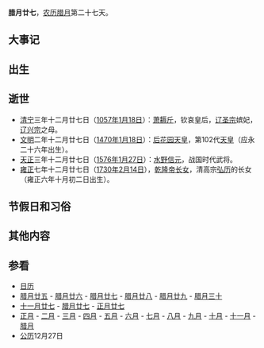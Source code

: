 {{Lunar12Calendar}}
'''腊月廿七'''，[[农历|农历]][[腊月|腊月]]第二十七天。

==大事记==

==出生==

==逝世==
*[[清宁|清宁]]三年十二月廿七日（[[1057年|1057年]][[1月18日|1月18日]]）：[[萧耨斤|萧耨斤]]，钦哀皇后，[[辽圣宗|辽圣宗]]嫔妃，[[辽兴宗|辽兴宗]]之母。
*[[文明_(後土御門天皇)|文明]]二年十二月廿七日（[[1470年|1470年]][[1月18日|1月18日]]）：[[后花园天皇|后花园天皇]]，第102代[[天皇|天皇]]（应永二十六年出生）。
*[[天正_(日本)|天正]]三年十二月廿七日（[[1576年|1576年]][[1月27日|1月27日]]）：[[水野信元|水野信元]]，战国时代武将。
*[[雍正|雍正]]七年十二月廿七日（[[1730年|1730年]][[2月14日|2月14日]]），[[乾隆帝长女|乾隆帝长女]]，清高宗[[弘历|弘历]]的长女（雍正六年十月初二日出生）。

==节假日和习俗==

==其他内容==

==参看==
*[[历史上的今天|日历]]
*[[腊月廿五|腊月廿五]] - [[腊月廿六|腊月廿六]] - [[腊月廿七|腊月廿七]] - [[腊月廿八|腊月廿八]] - [[腊月廿九|腊月廿九]] - [[腊月三十|腊月三十]]
*[[十一月廿七|十一月廿七]] - [[腊月廿七|腊月廿七]] - [[正月廿七|正月廿七]]
*[[正月|正月]] - [[二月_(农历)|二月]] - [[三月_(农历)|三月]] - [[四月_(农历)|四月]] - [[五月_(农历)|五月]] - [[六月_(农历)|六月]] - [[七月_(农历)|七月]] - [[八月_(农历)|八月]] - [[九月_(农历)|九月]] - [[十月_(农历)|十月]] - [[十一月_(农历)|十一月]] - [[腊月|腊月]]
*[[公历|公历]]12月27日